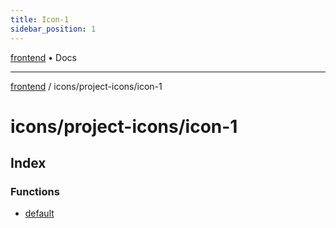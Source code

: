 ```yaml
---
title: Icon-1
sidebar_position: 1
---
```


[frontend](./icon-1/../../..) • Docs

***

[frontend](./icon-1/../../..) / icons/project-icons/icon-1

# icons/project-icons/icon-1

## Index

### Functions

- [default](./icon-1/functions/default)

